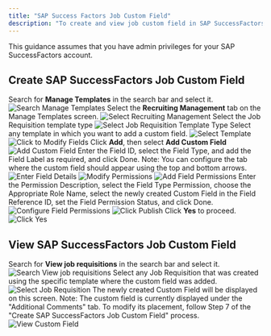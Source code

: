 ```yaml
---
title: "SAP Success Factors Job Custom Field"
description: "To create and view job custom field in SAP SuccessFactors, follow these steps"
---
```



<Warning>
  This guidance assumes that you have admin privileges for your SAP SuccessFactors account.
</Warning>

## Create SAP SuccessFactors Job Custom Field

<Steps>
  <Step title="Search for 'Manage Templates'">
    Search for <b>Manage Templates</b> in the search bar and select it.
    <Frame>
      <img className='rounded-md' style={{ margin: '0 auto', border: '1px solid #efefef' }} alt="Search Manage Templates" src="/images/sapsuccessfactors/job-custom-field/job-custom-field-01.png" />
    </Frame>
  </Step>

  <Step title="Select the 'Recruiting Management' tab">
    Select the <b>Recruiting Management</b> tab on the Manage Templates screen.
    <Frame>
      <img className='rounded-md' style={{ margin: '0 auto', border: '1px solid #efefef' }} alt="Select Recruiting Management" src="/images/sapsuccessfactors/job-custom-field/job-custom-field-02.png" />
    </Frame>
  </Step>

  <Step title="Select the Job Requisition">
    Select the Job Requisition template type
    <Frame>
      <img className='rounded-md' style={{ margin: '0 auto', border: '1px solid #efefef' }} alt="Select Job Requisition Template Type" src="/images/sapsuccessfactors/job-custom-field/job-custom-field-03.png" />
    </Frame>
  </Step>

  <Step title="Select template">
    Select any template in which you want to add a custom field.
    <Frame>
      <img className='rounded-md' style={{ margin: '0 auto', border: '1px solid #efefef' }} alt="Select Template" src="/images/sapsuccessfactors/job-custom-field/job-custom-field-04.png" />
    </Frame>
  </Step>

  <Step title="Select 'Click to Modify Defined Fields'">
    <Frame>
      <img className='rounded-md' style={{ margin: '0 auto', border: '1px solid #efefef' }} alt="Click to Modify Fields" src="/images/sapsuccessfactors/job-custom-field/job-custom-field-05.png" />
    </Frame>
  </Step>

  <Step title="Add a Custom Field">
    Click <b>Add</b>, then select <b>Add Custom Field</b>
    <Frame>
      <img className='rounded-md' style={{ margin: '0 auto', border: '1px solid #efefef' }} alt="Add Custom Field" src="/images/sapsuccessfactors/job-custom-field/job-custom-field-06.png" />
    </Frame>
  </Step>

  <Step title="Enter Field Details">
    Enter the Field ID, select the Field Type, and add the Field Label as required, and click Done.
    <Note>
        Note: You can configure the tab where the custom field should appear using the top and bottom arrows.
    </Note>
    <Frame>
      <img className='rounded-md' style={{ margin: '0 auto', border: '1px solid #efefef' }} alt="Enter Field Details" src="/images/sapsuccessfactors/job-custom-field/job-custom-field-07.png" />
    </Frame>
  </Step>

  <Step title="Select Click to Modify Field Permissions">
    <Frame>
      <img className='rounded-md' style={{ margin: '0 auto', border: '1px solid #efefef' }} alt="Modify Permissions" src="/images/sapsuccessfactors/job-custom-field/job-custom-field-08.png" />
    </Frame>
  </Step>

  <Step title="Click 'Add field permissions'">
    <Frame>
      <img className='rounded-md' style={{ margin: '0 auto', border: '1px solid #efefef' }} alt="Add Field Permissions" src="/images/sapsuccessfactors/job-custom-field/job-custom-field-09.png" />
    </Frame>
  </Step>

  <Step title="Configure Field Permissions">
    Enter the Permission Description, select the Field Type Permission, choose the Appropriate Role Name, select the newly created Custom Field in the Field Reference ID, set the Field Permission Status, and click Done.
    <Frame>
      <img className='rounded-md' style={{ margin: '0 auto', border: '1px solid #efefef' }} alt="Configure Field Permissions" src="/images/sapsuccessfactors/job-custom-field/job-custom-field-10.png" />
    </Frame>
  </Step>

  <Step title="Now Click 'Publish'">
    <Frame>
      <img className='rounded-md' style={{ margin: '0 auto', border: '1px solid #efefef' }} alt="Click Publish" src="/images/sapsuccessfactors/job-custom-field/job-custom-field-11.png" />
    </Frame>
  </Step>

  <Step title="Click 'Yes'">
    Click <b>Yes</b> to proceed.
    <Frame>
      <img className='rounded-md' style={{ margin: '0 auto', border: '1px solid #efefef' }} alt="Click Yes" src="/images/sapsuccessfactors/job-custom-field/job-custom-field-12.png" />
    </Frame>
  </Step>
</Steps>

## View SAP SuccessFactors Job Custom Field

<Steps>
  <Step title="Search for 'View job requisitions'">
    Search for <b>View job requisitions</b> in the search bar and select it.
    <Frame>
      <img className='rounded-md' style={{ margin: '0 auto', border: '1px solid #efefef' }} alt="Search View job requisitions" src="/images/sapsuccessfactors/job-custom-field/job-custom-field-view-01.png" />
    </Frame>
  </Step>
  
  <Step title="Select Job Requisition">
    Select any Job Requisition that was created using the specific template where the custom field was added.
    <Frame>
      <img className='rounded-md' style={{ margin: '0 auto', border: '1px solid #efefef' }} alt="Select Job Requisition" src="/images/sapsuccessfactors/job-custom-field/job-custom-field-view-02.png" />
    </Frame>
  </Step>

  <Step title="View Custom Field">
    The newly created Custom Field will be displayed on this screen.
    <Note>
        Note: The custom field is currently displayed under the "Additional Comments" tab. To modify its placement, follow Step 7 of the "Create SAP SuccessFactors Job Custom Field" process.
    </Note>
    <Frame>
      <img className='rounded-md' style={{ margin: '0 auto', border: '1px solid #efefef' }} alt="View Custom Field" src="/images/sapsuccessfactors/job-custom-field/job-custom-field-view-03.png" />
    </Frame>
  </Step>
</Steps>

<IntegrationFooter />